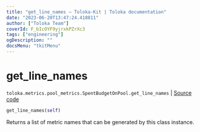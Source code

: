 ```yaml
---
title: "get_line_names — Toloka-Kit | Toloka documentation"
date: "2023-06-20T13:47:24.418811"
author: ["Toloka Team"]
coverId: F_bIcOYF9yjrxkPZrXc3
tags: ["engineering"]
ogDescription: ""
docsMenu: "tkitMenu"
---
```


# get_line_names

`toloka.metrics.pool_metrics.SpentBudgetOnPool.get_line_names` | [Source code](https://github.com/Toloka/toloka-kit/blob/v1.2.0/src/metrics/pool_metrics.py#L376)

```python
get_line_names(self)
```

Returns a list of metric names that can be generated by this class instance.